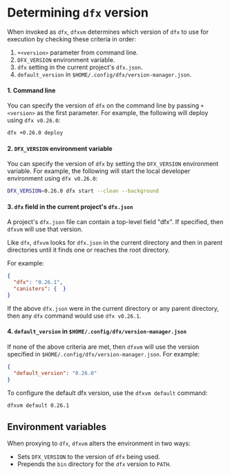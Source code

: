# Determining `dfx` version

When invoked as `dfx`, `dfxvm` determines which version of `dfx` to use for execution by checking these criteria in order:

1. `+<version>` parameter from command line.
2. `DFX_VERSION` environment variable.
3. `dfx` setting in the current project's `dfx.json`.
4. `default_version` in `$HOME/.config/dfx/version-manager.json`.

#### 1. Command line

You can specify the version of `dfx` on the command line by passing `+<version>` as the first parameter. For example, the following will deploy using `dfx v0.26.0`:

```bash
dfx +0.26.0 deploy
```

#### 2. `DFX_VERSION` environment variable

You can specify the version of `dfx` by setting the `DFX_VERSION` environment variable. For example, the following will start the local developer environment using `dfx v0.26.0`:

```bash
DFX_VERSION=0.26.0 dfx start --clean --background
```

#### 3. `dfx` field in the current project's `dfx.json`

A project's `dfx.json` file can contain a top-level field "dfx". If specified, then `dfxvm` will use that version.

Like `dfx`, `dfxvm` looks for `dfx.json` in the current directory and then in parent directories until it finds one or reaches the root directory.

For example:

```json
{
  "dfx": "0.26.1",
  "canisters": {  }
}
```

If the above `dfx.json` were in the current directory or any parent directory, then any `dfx` command would use `dfx v0.26.1`.

#### 4. `default_version` in `$HOME/.config/dfx/version-manager.json`

If none of the above criteria are met, then `dfxvm` will use the version specified in `$HOME/.config/dfx/version-manager.json`. For example:

```json
{
  "default_version": "0.26.0"
}
```

To configure the default dfx version, use the `dfxvm default` command:

```bash
dfxvm default 0.26.1
```

## Environment variables

When proxying to `dfx`, `dfxvm` alters the environment in two ways:
- Sets `DFX_VERSION` to the version of `dfx` being used.
- Prepends the `bin` directory for the `dfx` version to `PATH`.
